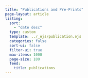 ```yaml
---
title: "Publications and Pre-Prints"
page-layout: article
listing:
  sort: 
    - "date desc"
  type: custom
  template: ../_ejs/publication.ejs
  categories: false
  sort-ui: false
  filter-ui: true
  max-items: 1000
  page-size: 100
  feed: 
    title: publications
---
```

